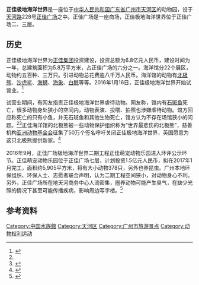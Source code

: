 {{Infobox zoo
| zoo_name         = 正佳极地海洋世界
| logo             = Grandview Aquarium, Logo.png
| logo_width       = 
| logo_caption     = 
| image            = 正佳極地海洋世界 entrance view 2019.jpg
| image_width      = 250px
| image_caption    = 正佳极地海洋世界入口
| date_opened      = 2016年1月16日
| date_closed      = 
| location         = {{PRC}}[[广东省|广东省]][[广州市|广州市]][[天河区|天河区]][[天河路_(广州)|天河路]]228号[[正佳广场|正佳广场]]2楼-3楼
| area             = 
| coordinates      = 
| num_animals      = 
| num_species      = 
| largest_tank_vol = 
| total_tank_vol   = 
| annual_visitors  = 
| members          = 
| exhibits         = 
| owner            = [[正佳集团|正佳集团]]
| website          = http://www.zhengjiasea.com/
}}
'''正佳极地海洋世界'''是一座位于[[中华人民共和国|中华人民共和国]][[广东省|广东省]][[广州市|广州市]][[天河区|天河区]]的动物园，设于[[天河路_(广州)|天河路]]228号[[正佳广场|正佳广场]]之中。正佳广场是一座商场，正佳极地海洋世界位于正佳广场二、三层。

== 历史 ==
正佳极地海洋世界为[[正佳集团|正佳集团]]投资建设，投资总额为6.8亿元人民币，建设时间为一年，总建筑面积为5.8万平方米，占正佳广场的六分之一。海洋馆分22个展区，动物约五百种、三万只。引进动物总花费逾八千万人民币。海洋馆的动物有[[北极熊|北极熊]]、[[沙虎鲨|沙虎鲨]]、[[海狮|海狮]]、[[海象|海象]]、[[白鲸|白鲸]]等等。2016年1月16日，正佳极地海洋世界开始试营业。<ref name=ycwb>{{cite news|title=正佳极地海洋世界开业 遭指责：危害动物|url=http://www.gd.xinhuanet.com/newscenter/2016-01/20/c_1117830586.htm|accessdate=2016-09-21|agency=羊城晚报|date=2016-01-20|archive-url=https://web.archive.org/web/20170113021224/http://www.gd.xinhuanet.com/newscenter/2016-01/20/c_1117830586.htm|archive-date=2017-01-13|dead-url=yes}}</ref>

试营业期间，有网友指责正佳极地海洋世界虐待动物。网友称，馆内有[[石斑鱼|石斑鱼]]死亡，很多动物身处狭小的空间内，动物表演、投喂、拍照也涉嫌虐待动物。馆方回应称死亡的只有小鱼，并无石斑鱼和其他生物死亡，馆方认为不存在场馆狭小的问题。<ref name=ycwb/><ref>{{cite news|title=广州正佳海洋馆被指伤害动物 正佳这样回应了|url=http://news.oeeee.com/html/201601/19/361308.html|accessdate=2016-09-21|agency=南方都市报|date=2016-01-19|archive-date=2019-05-19|archive-url=https://web.archive.org/web/20190519104002/http://news.oeeee.com/html/201601/19/361308.html|dead-url=no}}</ref>正佳海洋馆的北极熊被一些动物保护组织称为“世界最悲伤的北极熊”，慈善机构[[亚洲动物基金会|亚洲动物基金会]]征集了50万个签名呼吁关闭正佳极地海洋世界，英国{{le|约克郡野生动物园|Yorkshire Wildlife Park}}愿意为这只北极熊提供新家。<ref>{{cite news|title=英媒：“世界最悲伤”北极熊将搬离中国(图)|url=http://news.sina.com.cn/w/zx/2016-09-21/doc-ifxvyqwa3661884.shtml|accessdate=2016-09-21|agency=参考消息网|date=2016-09-21|archive-date=2019-05-19|archive-url=https://web.archive.org/web/20190519174342/http://news.sina.com.cn/w/zx/2016-09-21/doc-ifxvyqwa3661884.shtml|dead-url=no}}</ref>

2016年9月，正佳广场极地海洋世界二期工程正佳萌宠动物乐园进入环评公示环节。正佳萌宠动物乐园位于正佳广场七层，计划投资1.5亿元人民币，拟在2017年1月完工，面积约5,905平方米，将有大小动物378只，另外也养昆虫。广州本地环保组织、环保人士、志愿者联合声明，认为二期工程空间狭小，对动物身心不利。另外，正佳广场所在地天河商务中心人流密集，圈养动物可能产生臭气，在缺少光照的情况下甚至可能传播疾病，影响周边写字楼。<ref>{{cite news|title=商场内养动物不利成长？|url=http://epaper.xxsb.com/showNews/2016-09-21/335249.html|accessdate=2016-09-21|agency=信息时报|date=2016-09-21}}{{dead link|date=2018年3月 |bot=InternetArchiveBot |fix-attempted=yes }}</ref>

== 参考资料 ==
{{reflist}}

{{中国动物园}}
[[Category:中国水族館|Category:中国水族館]]
[[Category:天河区|Category:天河区]]
[[Category:广州市旅游景点|Category:广州市旅游景点]]
[[Category:动物权利运动|Category:动物权利运动]]